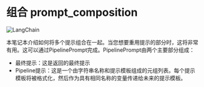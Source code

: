 # 组合 prompt_composition

![LangChain](https://pica.zhimg.com/50/v2-56e8bbb52aa271012541c1fe1ceb11a2_r.gif 'LangChain中文网')


本笔记本介绍如何将多个提示组合在一起。当您想要重用提示的部分时，这将非常有用。这可以通过PipelinePrompt完成。PipelinePrompt由两个主要部分组成：

- 最终提示：这是返回的最终提示
- Pipeline提示：这是一个由字符串名称和提示模板组成的元组列表。每个提示模板将被格式化，然后作为具有相同名称的变量传递给未来的提示模板。


<Example/>
